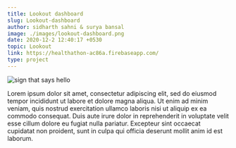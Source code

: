 ```yaml
---
title: Lookout dashboard
slug: Lookout-dashboard
author: sidharth sahni & surya bansal
image: ./images/lookout-dashboard.png
date: 2020-12-2 12:40:17 +0530
topic: Lookout
link: https://healthathon-ac86a.firebaseapp.com/
type: project
---
```


![sign that says hello](./images/lookout-dashboard.png)

Lorem ipsum dolor sit amet, consectetur adipiscing elit, sed do eiusmod tempor incididunt ut labore et dolore magna aliqua. Ut enim ad minim veniam, quis nostrud exercitation ullamco laboris nisi ut aliquip ex ea commodo consequat. Duis aute irure dolor in reprehenderit in voluptate velit esse cillum dolore eu fugiat nulla pariatur. Excepteur sint occaecat cupidatat non proident, sunt in culpa qui officia deserunt mollit anim id est laborum.
